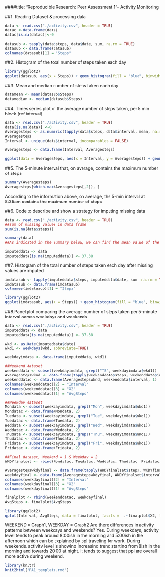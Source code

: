 ####title: "Reproducible Research: Peer Assessment 1"- Activity Monitoring

##1. Reading Dataset & processing data

```{r,echo=TRUE}
data <- read.csv("./activity.csv", header = TRUE)
datac <-data.frame(data)
datac[is.na(datac)]<-0
          
datasub <- tapply(data$steps, data$date, sum, na.rm = TRUE)
datasub <- data.frame(datasub)
colnames(datasub)[1] = "Steps"
```

##2. Histogram of the total number of steps taken each day

```{r, echo=TRUE}
library(ggplot2)
ggplot(datasub, aes(x = Steps)) + geom_histogram(fill = "blue", binwidth = 500) + labs(title = "No. of Steps per day", x = "Steps", y = "Frequency")
```

##3. Mean and median number of steps taken each day
```{r, echo=TRUE}
datamean <- mean(datasub$Steps)
datamedian <- median(datasub$Steps) 
```

##4. Times series plot of the average number of steps taken, per 5 min block (ref interval)

```{r, echo=TRUE}
data <- read.csv("./activity.csv", header = TRUE)
data[is.na(data)] <-0
Averagesteps <- as.numeric(tapply(data$steps, data$interval, mean, na.rm = TRUE))
Averagesteps
Interval <- unique(data$interval, incomparables = FALSE)

Averagesteps <- data.frame(Interval, Averagesteps)

ggplot(data = Averagesteps, aes(x = Interval, y = Averagesteps)) + geom_line(color = "green", size = 1)

```

##5. The 5-minute interval that, on average, contains the maximum number of steps

```{r, echo=TRUE}
summary(Averagesteps)
Averagesteps[which.max(Averagesteps[,2]), ]
```
According to the information above, on average, the 5-min interval at 8:35am contains the maximum number of steps

##6. Code to describe and show a strategy for imputing missing data

```{r, echo=TRUE}
data <- read.csv("./activity.csv", header = TRUE)
##sum of missing values in data frame
sum(is.na(data$steps))

```
```{r, echo=TRUE}
summary(data)
##As indicated in the summary below, we can find the mean value of the non missing data to be 37.38.

imputeddata <- data
imputeddata[is.na(imputeddata)] <- 37.38

```
##7. Histogram of the total number of steps taken each day after missing values are imputed
```{r, echo = TRUE}
imdatasub <- tapply(imputeddata$steps, imputeddata$date, sum, na.rm = TRUE)
imdatasub <- data.frame(imdatasub)
colnames(imdatasub)[1] = "Steps"

library(ggplot2)
ggplot(imdatasub, aes(x = Steps)) + geom_histogram(fill = "blue", binwidth = 500) + labs(title = "No. of Steps per day", x = "Steps", y = "Frequency")
```


##8.Panel plot comparing the average number of steps taken per 5-minute interval across weekdays and weekends

```{r, echo=TRUE}
data <- read.csv("./activity.csv", header = TRUE)
imputeddata <- data
imputeddata[is.na(imputeddata)] <- 37.38

wkd <- as.Date(imputeddata$date)
wkd1 <- weekdays(wkd, abbreviate=TRUE)

weekdayimdata <- data.frame(imputeddata, wkd1)

##Weekend dataset
weekenddata <- subset(weekdayimdata, grepl("^S", weekdayimdata$wkd1))
Averagestepswknd <- data.frame(tapply(weekenddata$steps, weekenddata$interval, mean, na.rm = TRUE))
weekenddatac <- data.frame(Averagestepswknd, weekenddata$interval, 1)
colnames(weekenddatac)[2] = "Interval"
colnames(weekenddatac)[3] = "X2"
colnames(weekenddatac)[1] = "AvgSteps"

##Weekday dataset
Mondata <- subset(weekdayimdata, grepl("Mon", weekdayimdata$wkd1))
Mondatac <- data.frame(Mondata, 2)
Tuedata <- subset(weekdayimdata, grepl("Tue", weekdayimdata$wkd1))
Tuedatac <- data.frame(Tuedata, 2)
Weddata <- subset(weekdayimdata, grepl("Wed", weekdayimdata$wkd1))
Weddatac <- data.frame(Weddata, 2)
Thudata <- subset(weekdayimdata, grepl("Thu", weekdayimdata$wkd1))
Thudatac <- data.frame(Thudata, 2)
Fridata <- subset(weekdayimdata, grepl("Fri", weekdayimdata$wkd1))
Fridatac <- data.frame(Fridata, 2)

##Final dataset, Weekend = 1 & Weekday = 2
WKDYfinalset <- rbind(Mondatac, Tuedatac, Weddatac, Thudatac, Fridatac)

Averagestepswkdyfinal <- data.frame(tapply(WKDYfinalset$steps, WKDYfinalset$interval, mean, na.rm = TRUE))
weekdayfinal <- data.frame(Averagestepswkdyfinal, WKDYfinalset$interval, 2)
colnames(weekdayfinal)[2] = "Interval"
colnames(weekdayfinal)[3] = "X2"
colnames(weekdayfinal)[1] = "AvgSteps"

finalplot <- rbind(weekenddatac, weekdayfinal)
AvgSteps <- finalplot$AvgSteps

library(ggplot2)
qplot(Interval, AvgSteps, data = finalplot, facets =  .~finalplot$X2, type = "l", main = "Weekend v.s Weekday steps") + geom_line(method = "lm", type = "l")

```

WEEKEND = Graph1, WEEKDAY = Graph2
Are there differences in activity patterns between weekdays and weekends?
Yes. During weekdays, activity level tends to peak around 8:00ish in the morning and 5:00ish in the afternoon which can be explained by ppl traveling for work.
During weekends, activity level is showing increasing trend starting from 8ish in the morning and towards 20:00 at night. It tends to suggest that ppl are overall more active during weekend.

```{r,echo=TRUE}
library(knitr)
knit2html("PA1_template.rmd")
```





